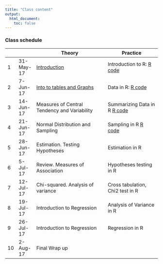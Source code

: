 ```yaml
---
title: "Class content"
output:
  html_document:
    toc: false
---
```


### Class schedule

|   |           | Theory                                       | Practice                         |
|----|-----------|----------------------------------------------|----------------------------------|
| 1  | 31-May-17 | [Introduction](lectures/lecture01.pdf)      | Introduction to R: [R code](rcode/lesson00.R)  |
| 2  | 7-Jun-17  | [Into to tables and Graphs](lectures/lecture02.pdf)  | Data in R: [R code](rcode/lesson01.R)                       |
| 3  | 14-Jun-17 | Measures of Central Tendency and Variability | Summarizing Data in R  [R code](rcode/lesson02.R)              |
| 4  | 21-Jun-17 | Normal Distribution and Sampling                       | Sampling in R      [R code](rcode/lesson03.R)                 |
| 5  | 28-Jun-17 |     Estimation. Testing Hypotheses        | Estimation in R                  |
| 6  | 5-Jul-17  |         Review. Measures of Association      | Hypotheses testing in R          |
| 7  | 12-Jul-17 | Chi-squared. Analysis of variance          | Cross tabulation, Chi2 test in R |
| 8  | 19-Jul-17 | Introduction to Regression                       | Analysis of Variance in R        |
| 9  | 26-Jul-17 | Introduction to Regression                   | Regression in R                  |
| 10 | 2-Aug-17  | Final Wrap up                                   |                                  |

